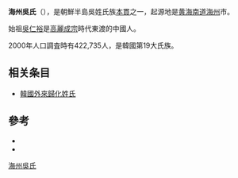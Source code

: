 {{expand|time=2016-10-06T10:48:20+00:00}}
{{refimprove|time=2016-10-06T10:48:20+00:00}}
'''海州吳氏'''（{{lang-ko|해주 오씨}}），是朝鮮半島吳姓氏族[[本貫|本貫]]之一，起源地是[[黄海南道|黄海南道]][[海州|海州]]市。

始祖[[吳仁裕|吳仁裕]]是[[高麗成宗|高麗成宗]]時代東渡的中國人。

2000年人口調査時有422,735人，是韓國第19大氏族。

== 相关条目 ==
* [[韓國外來歸化姓氏|韓國外來歸化姓氏]]

== 參考 ==
*{{Cite book|1=|author={{tsl|ja|金光林 (歴史学者)|金光林 (歷史學者)|金光林}}|date=2014|title=A Comparison of the Korean and Japanese Approaches to Foreign Family Names|publisher={{tsl|ja|東アジア文化交渉学会|東亞文化交涉學會|東アジア文化交渉学会}}|url=http://www.sciea.org/wp-content/uploads/2014/05/03_JIN.pdf|ref={{Harvid|東アジア文化交渉学会|}}|access-date=2016-11-25|archive-date=2016-08-27|archive-url=https://web.archive.org/web/20160827211620/http://www.sciea.org/wp-content/uploads/2014/05/03_JIN.pdf|dead-url=no}}
*{{lang|ja|金相勲、稲田奈津子訳、{{tsl|ja|三上喜孝}}解説「[http://www2.lib.yamagata-u.ac.jp/elib/serials/hgca/013/hgca-13-00270054.pdf 韓国人の起源に関する中高生の意識と『国史』教科書との関係]」『[[山形大学|山形大学]]歴史・地理・人類学論集、第13号』2012年、p48}}

[[Category:海州吳氏|]]